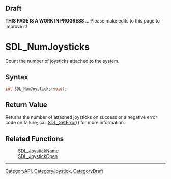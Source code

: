 
== Draft ==

'''THIS PAGE IS A WORK IN PROGRESS''' ... Please make edits to this page to improve it!
= SDL_NumJoysticks =

Count the number of joysticks attached to the system.

== Syntax ==

<syntaxhighlight lang='c'>
int SDL_NumJoysticks(void);
</syntaxhighlight>

== Return Value ==

Returns the number of attached joysticks on success or a negative error
code on failure; call [[SDL_GetError]]() for more information.



== Related Functions ==

:[[SDL_JoystickName]]
:[[SDL_JoystickOpen]]

----
[[CategoryAPI]], [[CategoryJoystick]], [[CategoryDraft]]


